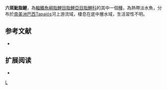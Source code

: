 {{Speciesbox 
| genus = Hyphessobrycon
| species = hexastichos
| status = NE
| status_system = IUCN3.1
| authority =  [[Bertaco|Bertaco]] & [[Carvalho|Carvalho]], 2005
| synonyms = 
}}
'''六斑魮脂鯉'''，為[[輻鰭魚綱|輻鰭魚綱]][[脂鯉目|脂鯉目]][[脂鯉亞目|脂鯉亞目]][[脂鯉科|脂鯉科]]的其中一個[[種|種]]，為熱帶淡水魚，分布於[[南美洲|南美洲]][[巴西|巴西]]Tapajós河上游流域，棲息在底中層水域，生活習性不明。

==参考文献==
{{refbegin}}
*{{FishBase_species|genus=Hyphessobrycon|species=hexastichos|year=2013|month=12}}
{{refend}}

== 扩展阅读 ==
{{refbegin}}
*{{wikispecies-inline|Hyphessobrycon hexastichos|六斑魮脂鯉}}
{{refend}}

[[Category:魮脂鯉屬|L]]


{{魚類小作品}}